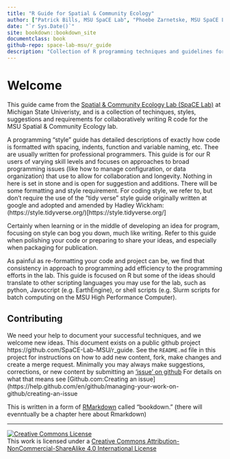 ```yaml
--- 
title: "R Guide for Spatial & Community Ecology"
author: ["Patrick Bills, MSU SpaCE Lab", "Phoebe Zarnetske, MSU SpaCE Lab"]
date: "`r Sys.Date()`"
site: bookdown::bookdown_site
documentclass: book
github-repo: space-lab-msu/r_guide
description: "Collection of R programming techniques and guidelines for collaborating with the MSU SpaCE Lab"
---
```


# Welcome {-}

This guide came from the [Spatial & Community Ecology Lab (SpaCE Lab)](https://www.communityecologylab.com/) at Michigan State Univeristy, and is a collection of techinques, styles, suggestions and requirements for collaboratively writing R code for the MSU Spatial & Community Ecology lab.  

A programming "style" guide has detailed descriptions of exactly how code is formatted with spacing, indents, function and variable naming, etc.   Thee are usually written for professional programmers.   This guide is for our R users of varying skill levels and focuses on approaches to broad programming issues (like how to manage configuration, or data organization) that use to allow for collaboration and longevity.  Nothing in here is set in stone and is open for suggestion and additions.  There will be some formatting and style requirement.   For coding style, we refer to, but don't require the use of the "tidy verse" style guide originally written at google and adopted and amended by Hadley Wickham: (https://style.tidyverse.org/)[https://style.tidyverse.org/]

Certainly when learning or in the middle of developing an idea for program, focusing on style can bog you down, much like writing.   Refer to this guide when polishing your code or preparing to share your ideas, and especially when packaging for publication.  

As painful as re-formatting your code and project can be, we find that consistency in approach to programming add efficiency to the programming efforts in the lab.   This guide is focused on R but some of the ideas should translate to other scripting languages you may use for the lab, such as python, Javsccript (e.g. EarthEngine), or shell scripts (e.g. Slurm scripts for batch computing on the MSU High Performance Computer).  

## Contributing

We need your help to document your successful techniques, and we welcome new ideas.  This document exists on a public github project https://github.com/SpaCE-Lab-MSU/r_guide.  See the `README.md` file in this project for instructions on how to add new content,  fork, make changes and create a merge request.   Minimally you may always make suggestions, corrections, or new content by submitting an ['issue' on github](https://github.com/SpaCE-Lab-MSU/r_guide/issues)  For details on what that means see [Github.com:Creating an issue](https://help.github.com/en/github/managing-your-work-on-github/creating-an-issue

This is written in a form of [RMarkdown](https://r4ds.had.co.nz/r-markdown.html) called "bookdown."  (there will evenntually be a chapter here about Rmarkdown)

---

<a rel="license" href="http://creativecommons.org/licenses/by-nc-sa/4.0/"><img alt="Creative Commons License" style="border-width:0" src="https://i.creativecommons.org/l/by-nc-sa/4.0/88x31.png" /></a><br />This work is licensed under a <a rel="license" href="http://creativecommons.org/licenses/by-nc-sa/4.0/">Creative Commons Attribution-NonCommercial-ShareAlike 4.0 International License</a>
